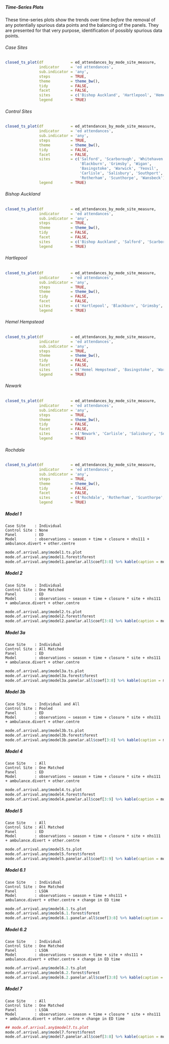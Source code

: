 ##### Time-Series Plots

These time-series plots show the trends over time *before* the removal of any potentially spurious data points and the balancing of the panels.  They are presented for that very purpose, identification of possibly spurious data points.

###### Case Sites

```r
closed_ts_plot(df            = ed_attendances_by_mode_site_measure,
               indicator     = 'ed attendances',
               sub.indicator = 'any',
               steps         = TRUE,
               theme         = theme_bw(),
               tidy          = FALSE,
               facet         = FALSE,
               sites         = c('Bishop Auckland', 'Hartlepool', 'Hemel Hempstead', 'Newark', 'Rochdale'),
               legend        = TRUE)
```

###### Control Sites

```r
closed_ts_plot(df            = ed_attendances_by_mode_site_measure,
               indicator     = 'ed attendances',
               sub.indicator = 'any',
               steps         = TRUE,
               theme         = theme_bw(),
               tidy          = FALSE,
               facet         = FALSE,
               sites         = c('Salford', 'Scarborough', 'Whitehaven',
                                 'Blackburn', 'Grimsby', 'Wigan',
                                 'Basingstoke', 'Warwick', 'Yeovil',
                                 'Carlisle', 'Salisbury', 'Southport',
                                 'Rotherham', 'Scunthorpe', 'Wansbeck'),
               legend        = TRUE)
```

###### Bishop Auckland

```r
closed_ts_plot(df            = ed_attendances_by_mode_site_measure,
               indicator     = 'ed attendances',
               sub.indicator = 'any',
               steps         = TRUE,
               theme         = theme_bw(),
               tidy          = FALSE,
               facet         = FALSE,
               sites         = c('Bishop Auckland', 'Salford', 'Scarborough', 'Whitehaven'),
               legend        = TRUE)
```

###### Hartlepool

```r
closed_ts_plot(df            = ed_attendances_by_mode_site_measure,
               indicator     = 'ed attendances',
               sub.indicator = 'any',
               steps         = TRUE,
               theme         = theme_bw(),
               tidy          = FALSE,
               facet         = FALSE,
               sites         = c('Hartlepool', 'Blackburn', 'Grimsby', 'Wigan'),
               legend        = TRUE)
```

###### Hemel Hempstead

```r
closed_ts_plot(df            = ed_attendances_by_mode_site_measure,
               indicator     = 'ed attendances',
               sub.indicator = 'any',
               steps         = TRUE,
               theme         = theme_bw(),
               tidy          = FALSE,
               facet         = FALSE,
               sites         = c('Hemel Hempstead', 'Basingstoke', 'Warwick', 'Yeovil'),
               legend        = TRUE)
```

###### Newark

```r
closed_ts_plot(df            = ed_attendances_by_mode_site_measure,
               indicator     = 'ed attendances',
               sub.indicator = 'any',
               steps         = TRUE,
               theme         = theme_bw(),
               tidy          = FALSE,
               facet         = FALSE,
               sites         = c('Newark', 'Carlisle', 'Salisbury', 'Southport'),
               legend        = TRUE)
```

###### Rochdale

```r
closed_ts_plot(df            = ed_attendances_by_mode_site_measure,
               indicator     = 'ed attendances',
               sub.indicator = 'any',
               steps         = TRUE,
               theme         = theme_bw(),
               tidy          = FALSE,
               facet         = FALSE,
               sites         = c('Rochdale', 'Rotherham', 'Scunthorpe', 'Wansbeck'),
               legend        = TRUE)
```


##### Model 1
`Case Site    : Individual`\
`Control Site : None`\
`Panel        : ED`\
`Model        : observations ~ season + time + closure + nhs111 + ambulance.divert + other.centre`\

```r
mode.of.arrival.any$model1.ts.plot
mode.of.arrival.any$model1.forest$forest
mode.of.arrival.any$model1.panelar.all$coef[3:8] %>% kable(caption = mode.of.arrival.any$model1.panelar.all$caption)
```

##### Model 2

`Case Site    : Individual`\
`Control Site : One Matched`\
`Panel        : ED`\
`Model        : observations ~ season + time + closure * site + nhs111 + ambulance.divert + other.centre`\

```r
mode.of.arrival.any$model2.ts.plot
mode.of.arrival.any$model2.forest$forest
mode.of.arrival.any$model2.panelar.all$coef[3:8] %>% kable(caption = mode.of.arrival.any$model2.panelar.all$caption)
```

##### Model 3a

`Case Site    : Individual`\
`Control Site : All Matched`\
`Panel        : ED`\
`Model        : observations ~ season + time + closure * site + nhs111 + ambulance.divert + other.centre`\

```r
mode.of.arrival.any$model3a.ts.plot
mode.of.arrival.any$model3a.forest$forest
mode.of.arrival.any$model3a.panelar.all$coef[3:8] %>% kable(caption = mode.of.arrival.any$model3a.panelar.all$caption)
```

##### Model 3b

`Case Site    : Individual and All`\
`Control Site : Pooled`\
`Panel        : ED`\
`Model        : observations ~ season + time + closure * site + nhs111 + ambulance.divert + other.centre`\

```r
mode.of.arrival.any$model3b.ts.plot
mode.of.arrival.any$model3b.forest$forest
mode.of.arrival.any$model3b.panelar.all$coef[3:8] %>% kable(caption = mode.of.arrival.any$model3b.panelar.all$caption)
```

##### Model 4

`Case Site    : All`\
`Control Site : One Matched`\
`Panel        : ED`\
`Model        : observations ~ season + time + closure * site + nhs111 + ambulance.divert + other.centre`\

```r
mode.of.arrival.any$model4.ts.plot
mode.of.arrival.any$model4.forest$forest
mode.of.arrival.any$model4.panelar.all$coef[3:9] %>% kable(caption = mode.of.arrival.any$model4.panelar.all$caption)
```

##### Model 5

`Case Site    : All`\
`Control Site : All Matched`\
`Panel        : ED`\
`Model        : observations ~ season + time + closure * site + nhs111 + ambulance.divert + other.centre`\


```r
mode.of.arrival.any$model5.ts.plot
mode.of.arrival.any$model5.forest$forest
mode.of.arrival.any$model5.panelar.all$coef[3:9] %>% kable(caption = mode.of.arrival.any$model5.panelar.all$caption)
```

##### Model 6.1

`Case Site    : Individual`\
`Control Site : One Matched`\
`Panel        : LSOA`\
`Model        : observations ~ season + time + nhs111 + ambulance.divert + other.centre + change in ED time`\

```r
mode.of.arrival.any$model6.1.ts.plot
mode.of.arrival.any$model6.1.forest$forest
mode.of.arrival.any$model6.1.panelar.all$coef[3:8] %>% kable(caption = mode.of.arrival.any$model6.1.panelar.all$caption)
```

##### Model 6.2

`Case Site    : Individual`\
`Control Site : One Matched`\
`Panel        : LSOA`\
`Model        : observations ~ season + time + site + nhs111 + ambulance.divert + other.centre + change in ED time`\

```r
mode.of.arrival.any$model6.2.ts.plot
mode.of.arrival.any$model6.2.forest$forest
mode.of.arrival.any$model6.2.panelar.all$coef[3:8] %>% kable(caption = mode.of.arrival.any$model6.2.panelar.all$caption)
```

##### Model 7



`Case Site    : All`\
`Control Site : One Matched`\
`Panel        : LSOA`\
`Model        : observations ~ season + time + closure * site + nhs111 + ambulance.divert + other.centre + change in ED time`\

```r
## mode.of.arrival.any$model7.ts.plot
mode.of.arrival.any$model7.forest$forest
mode.of.arrival.any$model7.panelar.all$coef[3:8] %>% kable(caption = mode.of.arrival.any$model7.panelar.all$caption)
```
